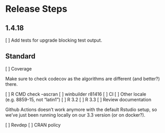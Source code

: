 # Release Steps

## 1.4.18

[ ] Add tests for upgrade blocking test output.

## Standard

[ ] Coverage

Make sure to check codecov as the algorithms are different (and better?) there.

[ ] R CMD check --ascran
[ ] winbuilder    r81416
[ ] CI
[ ] Other locale (e.g. 8859-15, not "latin1")
[ ] R 3.2
[ ] R 3.3
[ ] Review documentation

Github Actions doesn't work anymore with the default Rstudio setup, so we've
just been running locally on our 3.3 version (or on docker?).

[ ] Revdep
[ ] CRAN policy

